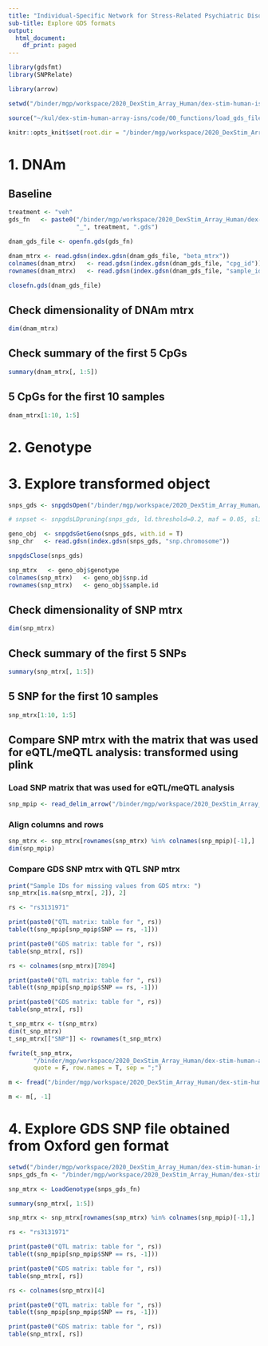 ```yaml
---
title: "Individual-Specific Network for Stress-Related Psychiatric Disorders"
sub-title: Explore GDS formats
output:
  html_document:
    df_print: paged
---
```


```r
library(gdsfmt)
library(SNPRelate)

library(arrow)
```

```r
setwd("/binder/mgp/workspace/2020_DexStim_Array_Human/dex-stim-human-isns/")

source("~/kul/dex-stim-human-array-isns/code/00_functions/load_gds_files.R")
```


```r
knitr::opts_knit$set(root.dir = "/binder/mgp/workspace/2020_DexStim_Array_Human/dex-stim-human-isns/input/")
```

# 1. DNAm

## Baseline 

```r
treatment <- "veh"
gds_fn   <- paste0("/binder/mgp/workspace/2020_DexStim_Array_Human/dex-stim-human-isns/input/dnam/gds/methyl_beta_mtrx_corrected_for_cov",  
                   "_", treatment, ".gds") 

dnam_gds_file <- openfn.gds(gds_fn)

dnam_mtrx <- read.gdsn(index.gdsn(dnam_gds_file, "beta_mtrx"))
colnames(dnam_mtrx)   <- read.gdsn(index.gdsn(dnam_gds_file, "cpg_id"))
rownames(dnam_mtrx)   <- read.gdsn(index.gdsn(dnam_gds_file, "sample_id"))

closefn.gds(dnam_gds_file)
```

## Check dimensionality of DNAm mtrx

```r
dim(dnam_mtrx)
```

## Check summary of the first 5 CpGs

```r
summary(dnam_mtrx[, 1:5])
```

## 5 CpGs for the first 10 samples

```r
dnam_mtrx[1:10, 1:5]
```
# 2. Genotype

# 3. Explore transformed object

```r
snps_gds <- snpgdsOpen("/binder/mgp/workspace/2020_DexStim_Array_Human/dex-stim-human-isns/input/snps/gds/dex_geno_imputed.gds")

# snpset <- snpgdsLDpruning(snps_gds, ld.threshold=0.2, maf = 0.05, slide.max.bp = 1000000L, slide.max.n = 100, method = "corr")

geno_obj  <- snpgdsGetGeno(snps_gds, with.id = T)
snp_chr   <- read.gdsn(index.gdsn(snps_gds, "snp.chromosome"))

snpgdsClose(snps_gds)

snp_mtrx   <- geno_obj$genotype
colnames(snp_mtrx)   <- geno_obj$snp.id
rownames(snp_mtrx)   <- geno_obj$sample.id
```

## Check dimensionality of SNP mtrx

```r
dim(snp_mtrx)
```

## Check summary of the first 5 SNPs

```r
summary(snp_mtrx[, 1:5])
```

## 5 SNP for the first 10 samples

```r
snp_mtrx[1:10, 1:5]
```
## Compare SNP mtrx with the matrix that was used for eQTL/meQTL analysis: transformed using plink

### Load SNP matrix that was used for eQTL/meQTL analysis

```r
snp_mpip <- read_delim_arrow("/binder/mgp/workspace/2020_DexStim_Array_Human/dex-stim-human-array/data/integrative/matrixEQTL/snp_mtrx.csv", delim = ";")
```

### Align columns and rows

```r
snp_mtrx <- snp_mtrx[rownames(snp_mtrx) %in% colnames(snp_mpip)[-1],]
dim(snp_mpip)
```

### Compare GDS SNP mtrx with QTL SNP mtrx

```r
print("Sample IDs for missing values from GDS mtrx: ")
snp_mtrx[is.na(snp_mtrx[, 2]), 2]
```

```r
rs <- "rs3131971"

print(paste0("QTL matrix: table for ", rs))
table(t(snp_mpip[snp_mpip$SNP == rs, -1]))

print(paste0("GDS matrix: table for ", rs))
table(snp_mtrx[, rs])
```

```r
rs <- colnames(snp_mtrx)[7894]

print(paste0("QTL matrix: table for ", rs))
table(t(snp_mpip[snp_mpip$SNP == rs, -1]))

print(paste0("GDS matrix: table for ", rs))
table(snp_mtrx[, rs])
```



```r
t_snp_mtrx <- t(snp_mtrx)
dim(t_snp_mtrx)
t_snp_mtrx[["SNP"]] <- rownames(t_snp_mtrx)

fwrite(t_snp_mtrx, 
       "/binder/mgp/workspace/2020_DexStim_Array_Human/dex-stim-human-array/data/integrative/matrixEQTL/snp_mtrx_with_na.csv",
       quote = F, row.names = T, sep = ";")
```

```r
m <- fread("/binder/mgp/workspace/2020_DexStim_Array_Human/dex-stim-human-array/data/integrative/matrixEQTL/snp_mtrx_with_na.csv")

m <- m[, -1]
```

# 4. Explore GDS SNP file obtained from Oxford gen format

```r
setwd("/binder/mgp/workspace/2020_DexStim_Array_Human/dex-stim-human-isns/input")
snps_gds_fn <- "/binder/mgp/workspace/2020_DexStim_Array_Human/dex-stim-human-isns/input/snps/gds/dex_geno_imputed_maf_from_gen.gds"

snp_mtrx <- LoadGenotype(snps_gds_fn)
```

```r
summary(snp_mtrx[, 1:5])
```
```r
snp_mtrx <- snp_mtrx[rownames(snp_mtrx) %in% colnames(snp_mpip)[-1],]
```

```r
rs <- "rs3131971"

print(paste0("QTL matrix: table for ", rs))
table(t(snp_mpip[snp_mpip$SNP == rs, -1]))

print(paste0("GDS matrix: table for ", rs))
table(snp_mtrx[, rs])
```

```r
rs <- colnames(snp_mtrx)[4]

print(paste0("QTL matrix: table for ", rs))
table(t(snp_mpip[snp_mpip$SNP == rs, -1]))

print(paste0("GDS matrix: table for ", rs))
table(snp_mtrx[, rs])
```